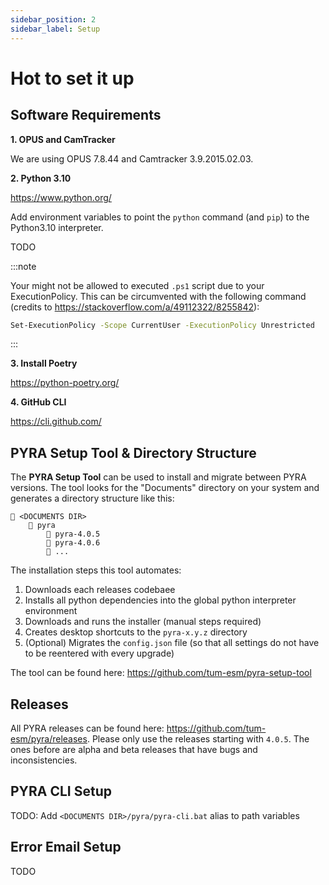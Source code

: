 ```yaml
---
sidebar_position: 2
sidebar_label: Setup
---
```


# Hot to set it up

## Software Requirements

**1. OPUS and CamTracker**

We are using OPUS 7.8.44 and Camtracker 3.9.2015.02.03.

**2. Python 3.10**

https://www.python.org/

Add environment variables to point the `python` command (and `pip`) to the Python3.10 interpreter.

TODO

<!--
Search “Edit the system environment variables” -> Environment Variables -> System variables -> Edit PATH for new Python 3.10
C:\Users\username\AppData\Local\Programs\Python\Launcher

Add pip from python/scripts also to the Environment Variables
-->

:::note

Your might not be allowed to executed `.ps1` script due to your ExecutionPolicy. This can be circumvented with the following command (credits to https://stackoverflow.com/a/49112322/8255842):

```bash
Set-ExecutionPolicy -Scope CurrentUser -ExecutionPolicy Unrestricted
```

:::

**3. Install Poetry**

https://python-poetry.org/

**4. GitHub CLI**

https://cli.github.com/

## PYRA Setup Tool & Directory Structure

The **PYRA Setup Tool** can be used to install and migrate between PYRA versions. The tool looks for the "Documents" directory on your system and generates a directory structure like this:

```
📁 <DOCUMENTS DIR>
    📁 pyra
        📁 pyra-4.0.5
        📁 pyra-4.0.6
        📁 ...
```

The installation steps this tool automates:

1. Downloads each releases codebaee
2. Installs all python dependencies into the global python interpreter environment
3. Downloads and runs the installer (manual steps required)
4. Creates desktop shortcuts to the `pyra-x.y.z` directory
5. (Optional) Migrates the `config.json` file (so that all settings do not have to be reentered with every upgrade)

The tool can be found here: https://github.com/tum-esm/pyra-setup-tool

## Releases

All PYRA releases can be found here: https://github.com/tum-esm/pyra/releases. Please only use the releases starting with `4.0.5`. The ones before are alpha and beta releases that have bugs and inconsistencies.

## PYRA CLI Setup

TODO: Add `<DOCUMENTS DIR>/pyra/pyra-cli.bat` alias to path variables

## Error Email Setup

TODO

<!--With Gmail accounts, "Less Secure Apps" have been deactivated. https://support.google.com/accounts/answer/6010255?hl=de&visit_id=637914296292859831-802637670&p=less-secure-apps&rd=1

Solution: Use "App passwords", which require 2FA-->
